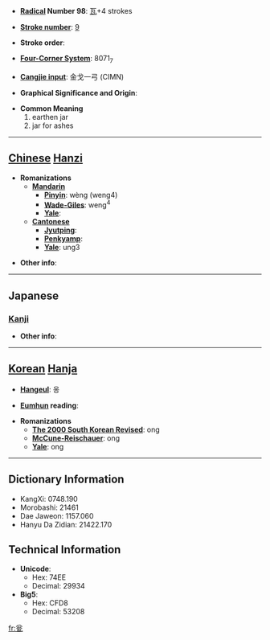 * '''[[Wiktionary:Chinese radical index| Radical]] Number 98''': [[Wiktionary:Chinese radical index 瓦|瓦]]+4 strokes

* '''[[Wiktionary:Chinese total strokes index|Stroke number]]''': [[Wiktionary:Chinese total strokes index 9|9]]

* '''Stroke order''': 

* '''[[Wiktionary:Chinese four corner index|Four-Corner System]]''': 8071<sub>7</sub>

* '''[[Wiktionary:Chinese Cangjie index|Cangjie input]]''': 金戈一弓 (CIMN)

* '''Graphical Significance and Origin''': 

* '''Common Meaning'''
*#earthen jar
*# jar for ashes


----

== [[Chinese]] [[Hanzi]] ==

* '''Romanizations'''
** '''[[Mandarin]]'''
*** '''[[Pinyin]]''': wèng (weng4)
*** '''[[Wade-Giles]]''': weng<sup>4</sup>
*** '''[[Yale]]''': 
** '''[[Cantonese]]'''
*** '''[[Jyutping]]''':
*** '''[[Penkyamp]]''': 
*** '''[[Yale]]''': ung3

* '''Other info''': 

----

==Japanese==
===[[Kanji]]===
{{kanji|on readings=[[おう]] (ō)|kun readings=[[もたい]] (motai)}}

* '''Other info''':  

----

== [[Korean]] [[Hanja]] ==

* '''[[Hangeul]]''': 옹

* '''[[Eumhun]] reading''': 

* '''Romanizations'''
** '''[[The 2000 South Korean Revised Romanization|The 2000 South Korean Revised]]''': ong
** '''[[McCune-Reischauer]]''': ong
** '''[[Yale]]''': ong

----

== Dictionary Information ==

* KangXi: 0748.190
* Morobashi: 21461
* Dae Jaweon: 1157.060
* Hanyu Da Zidian: 21422.170

== Technical Information ==

* '''Unicode''':
** Hex: 74EE
** Decimal: 29934
* '''Big5''':
** Hex: CFD8
** Decimal: 53208

[[fr:瓮]]